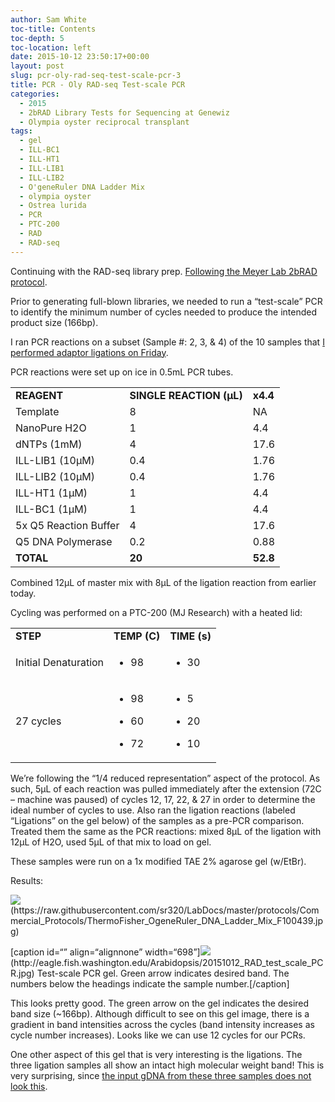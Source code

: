 ```yaml
---
author: Sam White
toc-title: Contents
toc-depth: 5
toc-location: left
date: 2015-10-12 23:50:17+00:00
layout: post
slug: pcr-oly-rad-seq-test-scale-pcr-3
title: PCR - Oly RAD-seq Test-scale PCR
categories:
  - 2015
  - 2bRAD Library Tests for Sequencing at Genewiz
  - Olympia oyster reciprocal transplant
tags:
  - gel
  - ILL-BC1
  - ILL-HT1
  - ILL-LIB1
  - ILL-LIB2
  - O'geneRuler DNA Ladder Mix
  - olympia oyster
  - Ostrea lurida
  - PCR
  - PTC-200
  - RAD
  - RAD-seq
---
```


Continuing with the RAD-seq library prep. [Following the Meyer Lab 2bRAD protocol](https://github.com/sr320/LabDocs/blob/master/protocols/External_Protocols/2bRAD_11Aug2015.pdf).

Prior to generating full-blown libraries, we needed to run a “test-scale” PCR to identify the minimum number of cycles needed to produce the intended product size (166bp).

I ran PCR reactions on a subset (Sample #: 2, 3, & 4) of the 10 samples that [I performed adaptor ligations on Friday](https://robertslab.github.io/sams-notebook/posts/2015/2015-10-09-adaptor-ligation-oly-alfi-digested-gdna-for-rad-seq-2/).

PCR reactions were set up on ice in 0.5mL PCR tubes.

<table >
<tbody >
<tr >

<td >**REAGENT**
</td>

<td >**SINGLE REACTION (μL)**
</td>

<td >**x4.4**
</td>
</tr>
<tr >

<td >Template
</td>

<td >8
</td>

<td >NA
</td>
</tr>
<tr >

<td >NanoPure H2O
</td>

<td >1
</td>

<td >4.4
</td>
</tr>
<tr >

<td >dNTPs (1mM)
</td>

<td >4
</td>

<td >17.6
</td>
</tr>
<tr >

<td >ILL-LIB1 (10μM)
</td>

<td >0.4
</td>

<td >1.76
</td>
</tr>
<tr >

<td >ILL-LIB2 (10μM)
</td>

<td >0.4
</td>

<td >1.76
</td>
</tr>
<tr >

<td >ILL-HT1 (1μM)
</td>

<td >1
</td>

<td >4.4
</td>
</tr>
<tr >

<td >ILL-BC1 (1μM)
</td>

<td >1
</td>

<td >4.4
</td>
</tr>
<tr >

<td >5x Q5 Reaction Buffer
</td>

<td >4
</td>

<td >17.6
</td>
</tr>
<tr >

<td >Q5 DNA Polymerase
</td>

<td >0.2
</td>

<td >0.88
</td>
</tr>
<tr >

<td >**TOTAL**
</td>

<td >**20**
</td>

<td >**52.8**
</td>
</tr>
</tbody>
</table>



Combined 12μL of master mix with 8μL of the ligation reaction from earlier today.

Cycling was performed on a PTC-200 (MJ Research) with a heated lid:

<table >
<tbody >
<tr >

<td >**STEP**
</td>

<td >**TEMP (C)**
</td>

<td >**TIME (s)**
</td>
</tr>
<tr >

<td >Initial Denaturation
</td>

<td >



    
  * 98



</td>

<td >



    
  * 30



</td>
</tr>
<tr >

<td >27 cycles
</td>

<td >



    
  * 98

    
  * 60

    
  * 72



</td>

<td >



    
  * 5

    
  * 20

    
  * 10



</td>
</tr>
</tbody>
</table>

We’re following the “1/4 reduced representation” aspect of the protocol. As such, 5μL of each reaction was pulled immediately after the extension (72C – machine was paused) of cycles 12, 17, 22, & 27 in order to determine the ideal number of cycles to use. Also ran the ligation reactions (labeled “Ligations” on the gel below) of the samples as a pre-PCR comparison. Treated them the same as the PCR reactions: mixed 8μL of the ligation with 12μL of H2O, used 5μL of that mix to load on gel.

These samples were run on a 1x modified TAE 2% agarose gel (w/EtBr).



Results:

![](https://raw.githubusercontent.com/sr320/LabDocs/master/protocols/Commercial_Protocols/ThermoFisher_OgeneRuler_DNA_Ladder_Mix_F100439.jpg)(https://raw.githubusercontent.com/sr320/LabDocs/master/protocols/Commercial_Protocols/ThermoFisher_OgeneRuler_DNA_Ladder_Mix_F100439.jpg)





[caption id="" align="alignnone" width="698"]![](https://eagle.fish.washington.edu/Arabidopsis/20151012_RAD_test_scale_PCR.jpg)(http://eagle.fish.washington.edu/Arabidopsis/20151012_RAD_test_scale_PCR.jpg) Test-scale PCR gel. Green arrow indicates desired band. The numbers below the headings indicate the sample number.[/caption]





This looks pretty good. The green arrow on the gel indicates the desired band size (~166bp). Although difficult to see on this gel image, there is a gradient in band intensities across the cycles (band intensity increases as cycle number increases). Looks like we can use 12 cycles for our PCRs.

One other aspect of this gel that is very interesting is the ligations. The three ligation samples all show an intact high molecular weight band! This is very surprising, since [the input gDNA from these three samples does not look this](https://robertslab.github.io/sams-notebook/posts/2015/2015-09-17-agarose-gel-olympia-oyster-whole-body-gdna-integrity-check/).
